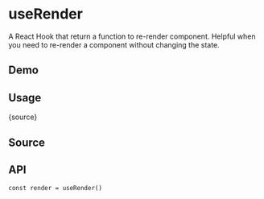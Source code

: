 # useRender


<HooksType category="Lifecycle" lowLevel />

A React Hook that return a function to re-render component. Helpful when you need to re-render a component without changing the state.

## Demo


<App />

## Usage


<RawCode>{source}</RawCode>

## Source


<Source />

## API

```tsx
const render = useRender()
```
